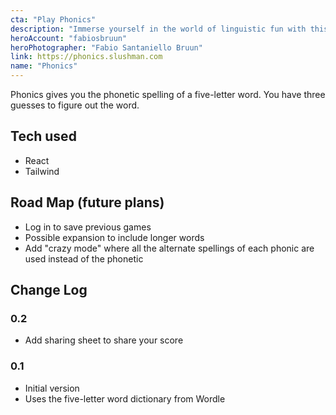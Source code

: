 ```yaml
---
cta: "Play Phonics"
description: "Immerse yourself in the world of linguistic fun with this captivating game! Challenge your word-savvy skills by guessing five-letter words solely based on their phonetic spellings, providing an entertaining and educational experience for word enthusiasts of all ages!"
heroAccount: "fabiosbruun"
heroPhotographer: "Fabio Santaniello Bruun"
link: https://phonics.slushman.com
name: "Phonics"
---
```


Phonics gives you the phonetic spelling of a five-letter word. You have three guesses to figure out the word.

## Tech used

* React
* Tailwind

## Road Map (future plans)

* Log in to save previous games
* Possible expansion to include longer words
* Add "crazy mode" where all the alternate spellings of each phonic are used instead of the phonetic

## Change Log

### 0.2

* Add sharing sheet to share your score

### 0.1

* Initial version
* Uses the five-letter word dictionary from Wordle
